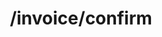 ---
openapi: post /invoice/confirm
title: /invoice/confirm
description: Confirm invoice endpoint
---